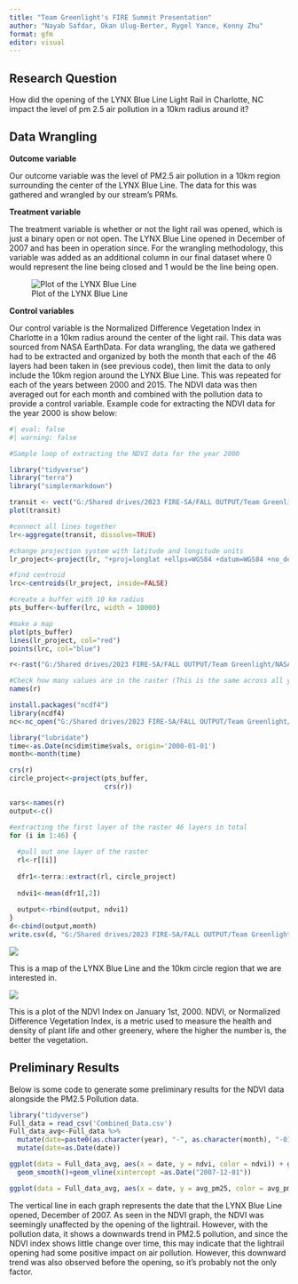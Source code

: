 ```yaml
---
title: "Team Greenlight's FIRE Summit Presentation"
author: "Nayab Safdar, Okan Ulug-Berter, Rygel Yance, Kenny Zhu"
format: gfm
editor: visual
---
```


## Research Question

How did the opening of the LYNX Blue Line Light Rail in Charlotte, NC impact the level of pm 2.5 air pollution in a 10km radius around it?

## Data Wrangling

**Outcome variable**

Our outcome variable was the level of PM2.5 air pollution in a 10km region surrounding the center of the LYNX Blue Line. The data for this was gathered and wrangled by our stream's PRMs.

**Treatment variable**

The treatment variable is whether or not the light rail was opened, which is just a binary open or not open. The LYNX Blue Line opened in December of 2007 and has been in operation since. For the wrangling methodology, this variable was added as an additional column in our final dataset where 0 would represent the line being closed and 1 would be the line being open.

![Plot of the LYNX Blue Line](LYNX%20Blue%20Line.png){fig-align="center"}

**Control variables**

Our control variable is the Normalized Difference Vegetation Index in Charlotte in a 10km radius around the center of the light rail. This data was sourced from NASA EarthData. For data wrangling, the data we gathered had to be extracted and organized by both the month that each of the 46 layers had been taken in (see previous code), then limit the data to only include the 10km region around the LYNX Blue Line. This was repeated for each of the years between 2000 and 2015. The NDVI data was then averaged out for each month and combined with the pollution data to provide a control variable. Example code for extracting the NDVI data for the year 2000 is show below:

```r
#| eval: false
#| warning: false

#Sample loop of extracting the NDVI data for the year 2000

library("tidyverse")
library("terra")
library("simplermarkdown")

transit <- vect("G:/Shared drives/2023 FIRE-SA/FALL OUTPUT/Team Greenlight/LYNX_Blue_Line_Route/LYNX_Blue_Line_Route.shp")
plot(transit)

#connect all lines together
lr<-aggregate(transit, dissolve=TRUE)

#change projection system with latitude and longitude units
lr_project<-project(lr, "+proj=longlat +ellps=WGS84 +datum=WGS84 +no_defs ")

#find centroid
lrc<-centroids(lr_project, inside=FALSE)

#create a buffer with 10 km radius
pts_buffer<-buffer(lrc, width = 10000)

#make a map
plot(pts_buffer)
lines(lr_project, col="red")
points(lrc, col="blue")

r<-rast("G:/Shared drives/2023 FIRE-SA/FALL OUTPUT/Team Greenlight/NASAMODIS Data/2000.nc4")

#Check how many values are in the raster (This is the same across all years)
names(r)

install.packages("ncdf4")
library(ncdf4)
nc<-nc_open("G:/Shared drives/2023 FIRE-SA/FALL OUTPUT/Team Greenlight/NASAMODIS Data/2000.nc4")

library("lubridate")
time<-as.Date(nc$dim$time$vals, origin='2000-01-01')
month<-month(time)

crs(r)
circle_project<-project(pts_buffer, 
                        crs(r))

vars<-names(r)
output<-c()

#extracting the first layer of the raster 46 layers in total
for (i in 1:46) {
  
  #pull out one layer of the raster
  rl<-r[[i]]
  
  dfr1<-terra::extract(rl, circle_project)
  
  ndvi1<-mean(dfr1[,2])
  
  output<-rbind(output, ndvi1)
}
d<-cbind(output,month)
write.csv(d, "G:/Shared drives/2023 FIRE-SA/FALL OUTPUT/Team Greenlight/OUTPUT/2000_PollutionData.csv")

```

![](Light%20Rail%20Area%20of%20Influence.png){fig-align="center"}

This is a map of the LYNX Blue Line and the 10km circle region that we are interested in.

![](01-01-2000 NDVI.png)

This is a plot of the NDVI Index on January 1st, 2000. NDVI, or Normalized Difference Vegetation Index, is a metric used to measure the health and density of plant life and other greenery, where the higher the number is, the better the vegetation.

## Preliminary Results

Below is some code to generate some preliminary results for the NDVI data alongside the PM2.5 Pollution data.

```r
library("tidyverse")
Full_data = read_csv('Combined_Data.csv')
Full_data_avg<-Full_data %>%
  mutate(date=paste0(as.character(year), "-", as.character(month), "-01")) %>%
  mutate(date=as.Date(date))

ggplot(data = Full_data_avg, aes(x = date, y = ndvi, color = ndvi)) + geom_point() +  ggtitle("NDVI Index over time") + xlab("Date") + ylab("NDVI Index")+
  geom_smooth()+geom_vline(xintercept =as.Date("2007-12-01"))

ggplot(data = Full_data_avg, aes(x = date, y = avg_pm25, color = avg_pm25)) + geom_point() +  ggtitle("PM2.5 Air Pollution (PPM) over time") + xlab("Date") + ylab("PM2.5 (Parts per Million)") + geom_smooth() + geom_vline(xintercept =as.Date("2007-12-01"))

```

The vertical line in each graph represents the date that the LYNX Blue Line opened, December of 2007. As seen in the NDVI graph, the NDVI was seemingly unaffected by the opening of the lightrail. However, with the pollution data, it shows a downwards trend in PM2.5 pollution, and since the NDVI index shows little change over time, this may indicate that the lightrail opening had some positive impact on air pollution. However, this downward trend was also observed before the opening, so it's probably not the only factor.

